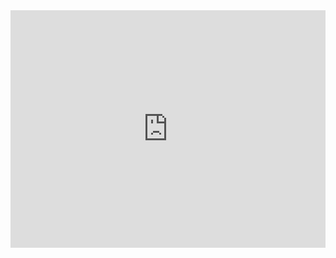 <iframe 
    src="https://open.spotify.com/embed/playlist/6kJxKFTunfeRluptPWdXMZ" 
    width="100%" 
    height="380"
    frameborder="0" 
    allowtransparency="true" 
    allow="encrypted-media" 
/>

<a
   data-flickr-embed="true"
   href="https://www.flickr.com/photos/192253196@N03/albums/72177720296747206" 
   title="TEST"
>
    <img 
         src="https://live.staticflickr.com/65535/51886665469_230ae55d65_z.jpg"
         width="640"
         height="480"
         alt="TEST"
     />
</a>
<script async src="//embedr.flickr.com/assets/client-code.js" charset="utf-8"></script>
